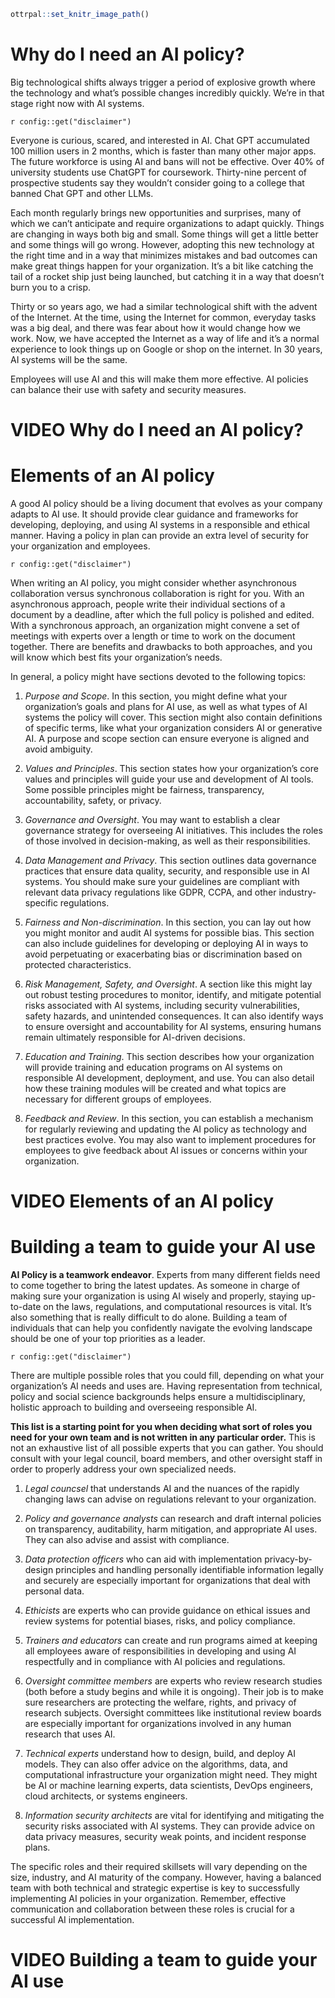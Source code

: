 ```r
ottrpal::set_knitr_image_path()
```
# Why do I need an AI policy?

Big technological shifts always trigger a period of explosive growth where the technology and what's possible changes incredibly quickly. We're in that stage right now with AI systems. 

<div class = disclaimer>
`r config::get("disclaimer")`
</div>

Everyone is curious, scared, and interested in AI. Chat GPT accumulated 100 million users in 2 months, which is faster than many other major apps. The future workforce is using AI and bans will not be effective. Over 40% of university students use ChatGPT for coursework. Thirty-nine percent of prospective students say they wouldn’t consider going to a college that banned Chat GPT and other LLMs. 

Each month regularly brings new opportunities and surprises, many of which we can’t anticipate and require organizations to adapt quickly. Things are changing in ways both big and small. Some things will get a little better and some things will go wrong. However, adopting this new technology at the right time and in a way that minimizes mistakes and bad outcomes can make great things happen for your organization. It’s a bit like catching the tail of a rocket ship just being launched, but catching it in a way that doesn’t burn you to a crisp.

Thirty or so years ago, we had a similar technological shift with the advent of the Internet. At the time, using the Internet for common, everyday tasks was a big deal, and there was fear about how it would change how we work. Now, we have accepted the Internet as a way of life and it’s a normal experience to look things up on Google or shop on the internet. In 30 years, AI systems will be the same.

Employees will use AI and this will make them more effective. AI policies can balance their use with safety and security measures.



# VIDEO Why do I need an AI policy?

# Elements of an AI policy

A good AI policy should be a living document that evolves as your company adapts to AI use. It should provide clear guidance and frameworks for developing, deploying, and using AI systems in a responsible and ethical manner. Having a policy in plan can provide an extra level of security for your organization and employees.

<div class = disclaimer>
`r config::get("disclaimer")`
</div>

When writing an AI policy, you might consider whether asynchronous collaboration versus synchronous collaboration is right for you. With an asynchronous approach, people write their individual sections of a document by a deadline, after which the full policy is polished and edited. With a synchronous approach, an organization might convene a set of meetings with experts over a length or time to work on the document together. There are benefits and drawbacks to both approaches, and you will know which best fits your organization's needs.

In general, a policy might have sections devoted to the following topics:

1. _Purpose and Scope_. In this section, you might define what your organization's goals and plans for AI use, as well as what types of AI systems the policy will cover. This section might also contain definitions of specific terms, like what your organization considers AI or generative AI. A purpose and scope section can ensure everyone is aligned and avoid ambiguity.

1. _Values and Principles_. This section states how your organization's core values and principles will guide your use and development of AI tools. Some possible principles might be fairness, transparency, accountability, safety, or privacy.

1. _Governance and Oversight_. You may want to establish a clear governance strategy for overseeing AI initiatives. This includes the roles of those involved in decision-making, as well as their responsibilities.

1. _Data Management and Privacy_. This section outlines data governance practices that ensure data quality, security, and responsible use in AI systems. You should make sure your guidelines are compliant with relevant data privacy regulations like GDPR, CCPA, and other industry-specific regulations.

1. _Fairness and Non-discrimination_. In this section, you can lay out how you might monitor and audit AI systems for possible bias. This section can also include guidelines for developing or deploying AI in ways to avoid perpetuating or exacerbating bias or discrimination based on protected characteristics.

1. _Risk Management, Safety, and Oversight_. A section like this might lay out robust testing procedures to monitor, identify, and mitigate potential risks associated with AI systems, including security vulnerabilities, safety hazards, and unintended consequences. It can also identify ways to ensure oversight and accountability for AI systems, ensuring humans remain ultimately responsible for AI-driven decisions.

1. _Education and Training_. This section describes how your organization will provide training and education programs on AI systems on responsible AI development, deployment, and use. You can also detail how these training modules will be created and what topics are necessary for different groups of employees.

1. _Feedback and Review_. In this section, you can establish a mechanism for regularly reviewing and updating the AI policy as technology and best practices evolve. You may also want to implement procedures for employees to give feedback about AI issues or concerns within your organization.

# VIDEO Elements of an AI policy

# Building a team to guide your AI use

**AI Policy is a teamwork endeavor**. Experts from many different fields need to come together to bring the latest updates. As someone in charge of making sure your organization is using AI wisely and properly, staying up-to-date on the laws, regulations, and computational resources is vital. It's also something that is really difficult to do alone. Building a team of individuals that can help you confidently navigate the evolving landscape should be one of your top priorities as a leader.

<div class = disclaimer>
`r config::get("disclaimer")`
</div>

There are multiple possible roles that you could fill, depending on what your organization's AI needs and uses are. Having representation from technical, policy and social science backgrounds helps ensure a multidisciplinary, holistic approach to building and overseeing responsible AI.

**This list is a starting point for you when deciding what sort of roles you need for your own team and is not written in any particular order.** This is not an exhaustive list of all possible experts that you can gather. You should consult with your legal council, board members, and other oversight staff in order to properly address your own specialized needs.

1. _Legal councsel_ that understands AI and the nuances of the rapidly changing laws can advise on regulations relevant to your organization. 

1. _Policy and governance analysts_ can research and draft internal policies on transparency, auditability, harm mitigation, and appropriate AI uses. They can also advise and assist with compliance.

1. _Data protection officers_ who can aid with implementation privacy-by-design principles and handling personally identifiable information legally and securely are especially important for organizations that deal with personal data.

1. _Ethicists_ are experts who can provide guidance on ethical issues and review systems for potential biases, risks, and policy compliance.

1. _Trainers and educators_ can create and run programs aimed at keeping all employees aware of responsibilities in developing and using AI respectfully and in compliance with AI policies and regulations.

1. _Oversight committee members_ are experts who review research studies (both before a study begins and while it is ongoing). Their job is to make sure researchers are protecting the welfare, rights, and privacy of research subjects. Oversight committees like institutional review boards are especially important for organizations involved in any human research that uses AI.

1. _Technical experts_ understand how to design, build, and deploy AI models. They can also offer advice on the algorithms, data, and computational infrastructure your organization might need.  They might be AI or machine learning experts, data scientists, DevOps engineers, cloud architects, or systems engineers.

1. _Information security architects_ are vital for identifying and mitigating the security risks associated with AI systems. They can provide advice on data privacy measures, security weak points, and incident response plans.

The specific roles and their required skillsets will vary depending on the size, industry, and AI maturity of the company. However, having a balanced team with both technical and strategic expertise is key to successfully implementing AI policies in your organization. Remember, effective communication and collaboration between these roles is crucial for a successful AI implementation.

# VIDEO Building a team to guide your AI use
